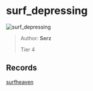 
# surf_depressing

![surf_depressing](https://raw.githubusercontent.com/Sayt123/SurfMapPics/Maps-and-bonuses/csgo/surf_depressing.jpg)

> Author: **Serz**
>
> Tier 4

## Records

[surfheaven](https://surfheaven.eu/map/surf_depressing)
